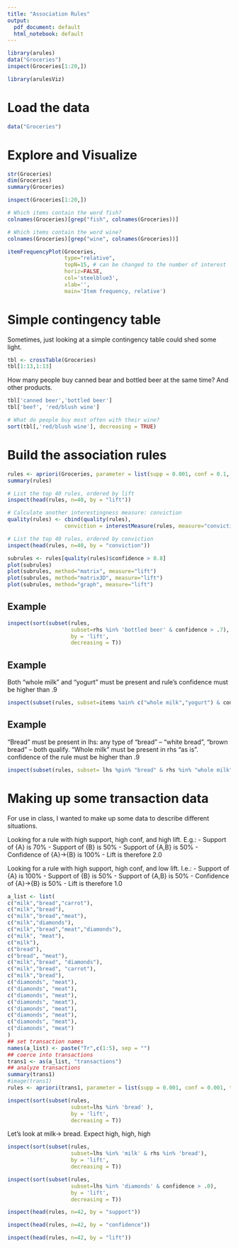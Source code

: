 ```yaml
---
title: "Association Rules"
output:
  pdf_document: default
  html_notebook: default
---
```


```r
library(arules)
data("Groceries")
inspect(Groceries[1:20,])

library(arulesViz)
```

# Load the data

```r
data("Groceries")
```

# Explore and Visualize

```r
str(Groceries)
dim(Groceries)
summary(Groceries)
```


```r
inspect(Groceries[1:20,])
```

```r
# Which items contain the word fish?
colnames(Groceries)[grep("fish", colnames(Groceries))]

# Which items contain the word wine?
colnames(Groceries)[grep("wine", colnames(Groceries))]
```


```r
itemFrequencyPlot(Groceries,
                  type="relative",
                  topN=15, # can be changed to the number of interest
                  horiz=FALSE,
                  col='steelblue3',
                  xlab='',
                  main='Item frequency, relative')
```




# Simple contingency table

Sometimes, just looking at a simple contingency table could shed some light.

```r
tbl <- crossTable(Groceries)
tbl[1:13,1:13]
```


How many people buy canned bear and bottled beer at the same time? And other products.

```r
tbl['canned beer','bottled beer']
tbl['beef', 'red/blush wine']

# What do people buy most often with their wine?
sort(tbl[,'red/blush wine'], decreasing = TRUE)
```


# Build the association rules

```r
rules <- apriori(Groceries, parameter = list(supp = 0.001, conf = 0.1, target = "rules"))
summary(rules)
```

```r
# List the top 40 rules, ordered by lift
inspect(head(rules, n=40, by = "lift"))
```


```r
# Calculate another interestingness measure: conviction
quality(rules) <- cbind(quality(rules),
                  conviction = interestMeasure(rules, measure="conviction", transactions = Groceries))
```

```r
# List the top 40 rules, ordered by conviction
inspect(head(rules, n=40, by = "conviction"))
```

```r
subrules <- rules[quality(rules)$confidence > 0.8]
plot(subrules)
plot(subrules, method="matrix", measure="lift")
plot(subrules, method="matrix3D", measure="lift")
plot(subrules, method="graph", measure="lift")
```


## Example

```r
inspect(sort(subset(rules, 
                    subset=rhs %in% 'bottled beer' & confidence > .7),
                    by = 'lift',
                    decreasing = T))

```


## Example

Both “whole milk” and “yogurt” must be present and rule’s confidence must be higher than .9

```r
inspect(subset(rules, subset=items %ain% c("whole milk","yogurt") & confidence >.90))
```


## Example
“Bread” must be present in lhs: any type of “bread” – “white bread”, “brown bread” – both qualify. “Whole milk” must be present in rhs “as is”. confidence of the rule must be higher than .9


```r
inspect(subset(rules, subset= lhs %pin% "bread" & rhs %in% "whole milk" & confidence > .9))
```

# Making up some transaction data

For use in class, I wanted to make up some data to describe different situations.


Looking for a rule with high support, high conf, and high lift. E.g.:
- Support of {A} is 70%
- Support of {B} is 50%
- Support of {A,B} is 50%
- Confidence of {A}->{B} is 100% 
- Lift is therefore 2.0

Looking for a rule with high support, high conf, and low lift. I.e.:
- Support of {A} is 100%
- Support of {B} is 50%
- Support of {A,B} is 50%
- Confidence of {A}->{B} is 50% 
- Lift is therefore 1.0

```r
a_list <- list(
c("milk","bread","carrot"),
c("milk","bread"),
c("milk","bread","meat"),
c("milk","diamonds"),
c("milk","bread","meat","diamonds"),
c("milk", "meat"),
c("milk"),
c("bread"),
c("bread", "meat"),
c("milk","bread", "diamonds"),
c("milk","bread", "carrot"),
c("milk","bread"),
c("diamonds", "meat"),
c("diamonds", "meat"),
c("diamonds", "meat"),
c("diamonds", "meat"),
c("diamonds", "meat"),
c("diamonds", "meat"),
c("diamonds", "meat"),
c("diamonds", "meat")
)
## set transaction names
names(a_list) <- paste("Tr",c(1:5), sep = "")
## coerce into transactions
trans1 <- as(a_list, "transactions")
## analyze transactions
summary(trans1)
#image(trans1)
rules <- apriori(trans1, parameter = list(supp = 0.001, conf = 0.001, target = "rules"))
```


```r
inspect(sort(subset(rules,  
                    subset=lhs %in% 'bread' ),
                    by = 'lift',
                    decreasing = T))
```

Let's look at milk-> bread. Expect high, high, high
```r
inspect(sort(subset(rules, 
                    subset=lhs %in% 'milk' & rhs %in% 'bread'),
                    by = 'lift',
                    decreasing = T))
```

```r
inspect(sort(subset(rules, 
                    subset=lhs %in% 'diamonds' & confidence > .0),
                    by = 'lift',
                    decreasing = T))
```

```r
inspect(head(rules, n=42, by = "support"))
```

```r
inspect(head(rules, n=42, by = "confidence"))
```

```r
inspect(head(rules, n=42, by = "lift"))
```